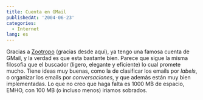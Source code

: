```yaml
---
title: Cuenta en GMail
publishedAt: '2004-06-23'
categories:
  - Internet
lang: es
---
```


Gracias a [Zootropo](http://zootropo.blogspot.com/) (gracias desde aqui), ya tengo una famosa cuenta de GMail, y la verdad es que esta bastante bien. Parece que sigue la misma filosofia que el buscador (ligero, elegante y eficiente) lo cual promete mucho. Tiene ideas muy buenas, como la de clasificar los emails por _labels_, o organizar los emails por _conversaciones_, y que además están muy bien implementadas. Lo que no creo que haga falta es 1000 MB de espacio, EMHO, con 100 MB (o incluso menos) iriamos sobrados.
